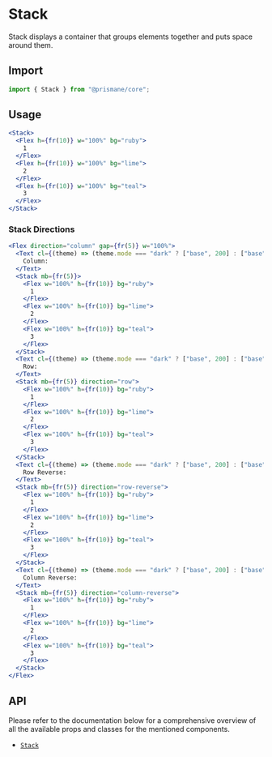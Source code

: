 # Stack

Stack displays a container that groups elements together and puts space around them.

## Import

```js
import { Stack } from "@prismane/core";
```

## Usage

```jsx
<Stack>
  <Flex h={fr(10)} w="100%" bg="ruby">
    1
  </Flex>
  <Flex h={fr(10)} w="100%" bg="lime">
    2
  </Flex>
  <Flex h={fr(10)} w="100%" bg="teal">
    3
  </Flex>
</Stack>
```

### Stack Directions

```jsx
<Flex direction="column" gap={fr(5)} w="100%">
  <Text cl={(theme) => (theme.mode === "dark" ? ["base", 200] : ["base", 700])}>
    Column:
  </Text>
  <Stack mb={fr(5)}>
    <Flex w="100%" h={fr(10)} bg="ruby">
      1
    </Flex>
    <Flex w="100%" h={fr(10)} bg="lime">
      2
    </Flex>
    <Flex w="100%" h={fr(10)} bg="teal">
      3
    </Flex>
  </Stack>
  <Text cl={(theme) => (theme.mode === "dark" ? ["base", 200] : ["base", 700])}>
    Row:
  </Text>
  <Stack mb={fr(5)} direction="row">
    <Flex w="100%" h={fr(10)} bg="ruby">
      1
    </Flex>
    <Flex w="100%" h={fr(10)} bg="lime">
      2
    </Flex>
    <Flex w="100%" h={fr(10)} bg="teal">
      3
    </Flex>
  </Stack>
  <Text cl={(theme) => (theme.mode === "dark" ? ["base", 200] : ["base", 700])}>
    Row Reverse:
  </Text>
  <Stack mb={fr(5)} direction="row-reverse">
    <Flex w="100%" h={fr(10)} bg="ruby">
      1
    </Flex>
    <Flex w="100%" h={fr(10)} bg="lime">
      2
    </Flex>
    <Flex w="100%" h={fr(10)} bg="teal">
      3
    </Flex>
  </Stack>
  <Text cl={(theme) => (theme.mode === "dark" ? ["base", 200] : ["base", 700])}>
    Column Reverse:
  </Text>
  <Stack mb={fr(5)} direction="column-reverse">
    <Flex w="100%" h={fr(10)} bg="ruby">
      1
    </Flex>
    <Flex w="100%" h={fr(10)} bg="lime">
      2
    </Flex>
    <Flex w="100%" h={fr(10)} bg="teal">
      3
    </Flex>
  </Stack>
</Flex>
```

## API

Please refer to the documentation below for a comprehensive overview of all the available props and classes for the mentioned components.

- [`Stack`](/docs/components-api/stack-api)
